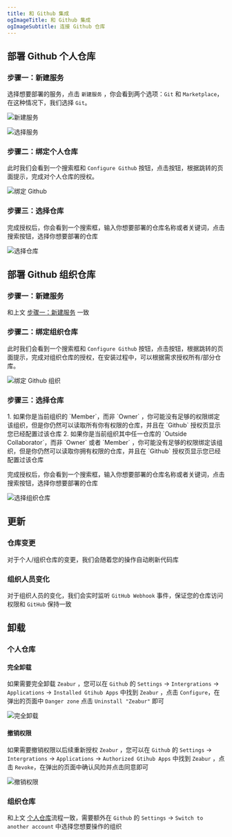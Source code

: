 ```yaml
---
title: 和 Github 集成
ogImageTitle: 和 Github 集成
ogImageSubtitle: 连接 Github 仓库
---
```



## 部署 Github 个人仓库
### 步骤一：新建服务
选择想要部署的服务，点击 `新建服务` ，你会看到两个选项：`Git` 和 `Marketplace`，在这种情况下，我们选择 `Git`。

![新建服务](/deploy/intergration/add-service.png)

![选择服务](/deploy/intergration/select-service.png)

### 步骤二：绑定个人仓库
此时我们会看到一个搜索框和 `Configure Github` 按钮，点击按钮，根据跳转的页面提示，完成对个人仓库的授权。

![绑定 Github](/deploy/intergration/configure-github.png)

### 步骤三：选择仓库
完成授权后，你会看到一个搜索框，输入你想要部署的仓库名称或者关键词，点击搜索按钮，选择你想要部署的仓库

![选择仓库](/deploy/intergration/select-repo.png)

## 部署 Github 组织仓库
### 步骤一：新建服务
和上文 [步骤一：新建服务](/docs/zh-CN/intergration/github#步骤一：新建服务) 一致

### 步骤二：绑定组织仓库
此时我们会看到一个搜索框和 `Configure Github` 按钮，点击按钮，根据跳转的页面提示，完成对组织仓库的授权，在安装过程中，可以根据需求授权所有/部分仓库。

![绑定 Github 组织](/deploy/intergration/configure-org.png)

### 步骤三：选择仓库
<Callout>
1. 如果你是当前组织的 `Member`，而非 `Owner` ，你可能没有足够的权限绑定该组织，但是你仍然可以读取所有你有权限的仓库，并且在 `Github` 授权页显示您已经配置过该仓库
2. 如果你是当前组织其中任一仓库的 `Outside Collaborator`，而非 `Owner` 或者 `Member` ，你可能没有足够的权限绑定该组织，但是你仍然可以读取你拥有权限的仓库，并且在 `Github` 授权页显示您已经配置过该仓库
</Callout>

完成授权后，你会看到一个搜索框，输入你想要部署的仓库名称或者关键词，点击搜索按钮，选择你想要部署的仓库

![选择组织仓库](/deploy/intergration/select-org-repo.png)

## 更新
### 仓库变更
对于个人/组织仓库的变更，我们会随着您的操作自动刷新代码库

### 组织人员变化
对于组织人员的变化，我们会实时监听 `GitHub Webhook` 事件，保证您的仓库访问权限和 `GitHub` 保持一致

## 卸载
### 个人仓库
#### 完全卸载
如果需要完全卸载 `Zeabur` ，您可以在 `Github` 的 `Settings` -> `Intergrations` -> `Applications` -> `Installed Gtihub Apps` 中找到 `Zeabur` ，点击 `Configure`，在弹出的页面中 `Danger zone` 点击 `Uninstall "Zeabur"` 即可

![完全卸载](/deploy/intergration/uninstall-zeabur.png)

#### 撤销权限
如果需要撤销权限以后续重新授权 `Zeabur` ，您可以在 `Github` 的 `Settings` -> `Intergrations` -> `Applications` -> `Authorized Gtihub Apps` 中找到 `Zeabur` ，点击 `Revoke`，在弹出的页面中确认风险并点击同意即可

![撤销权限](/deploy/intergration/revoke-zeabur.png)

### 组织仓库
和上文 [个人仓库](/docs/zh-CN/intergration/github#个人仓库)流程一致，需要额外在 `Github` 的 `Settings` -> `Switch to another account` 中选择您想要操作的组织


